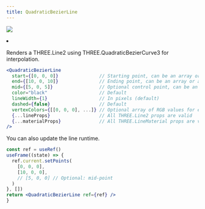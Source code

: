 ```yaml
---
title: QuadraticBezierLine
---
```


[![](https://img.shields.io/badge/-storybook-%23ff69b4)](https://drei.vercel.app/?path=/story/shapes-line--quadratic-bezier-st)

<Grid cols={4}>
  <li>
    <Codesandbox id="2ij9u" />
  </li>
</Grid>

Renders a THREE.Line2 using THREE.QuadraticBezierCurve3 for interpolation.

```jsx
<QuadraticBezierLine
  start={[0, 0, 0]}               // Starting point, can be an array or a vec3
  end={[10, 0, 10]}               // Ending point, can be an array or a vec3
  mid={[5, 0, 5]}                 // Optional control point, can be an array or a vec3
  color="black"                   // Default
  lineWidth={1}                   // In pixels (default)
  dashed={false}                  // Default
  vertexColors={[[0, 0, 0], ...]} // Optional array of RGB values for each point
  {...lineProps}                  // All THREE.Line2 props are valid
  {...materialProps}              // All THREE.LineMaterial props are valid
/>
```

You can also update the line runtime.

```jsx
const ref = useRef()
useFrame((state) => {
  ref.current.setPoints(
    [0, 0, 0],
    [10, 0, 0],
    // [5, 0, 0] // Optional: mid-point
  )
}, [])
return <QuadraticBezierLine ref={ref} />
}
```
